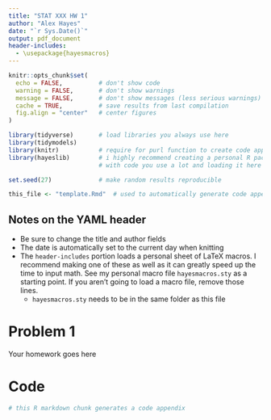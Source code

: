 ```yaml
---
title: "STAT XXX HW 1"
author: "Alex Hayes"
date: "`r Sys.Date()`"
output: pdf_document
header-includes:
  - \usepackage{hayesmacros}
---
```


```r
knitr::opts_chunk$set(
  echo = FALSE,          # don't show code
  warning = FALSE,       # don't show warnings
  message = FALSE,       # don't show messages (less serious warnings)
  cache = TRUE,          # save results from last compilation
  fig.align = "center"   # center figures
)

library(tidyverse)       # load libraries you always use here
library(tidymodels)
library(knitr)           # require for purl function to create code appendix
library(hayeslib)        # i highly recommend creating a personal R package
                         # with code you use a lot and loading it here as well

set.seed(27)             # make random results reproducible

this_file <- "template.Rmd"  # used to automatically generate code appendix
```

## Notes on the YAML header

- Be sure to change the title and author fields
- The date is automatically set to the current day when knitting
- The `header-includes` portion loads a personal sheet of LaTeX macros. I recommend making one of these as well as it can greatly speed up the time to input math. See my personal macro file `hayesmacros.sty` as a starting point. If you aren't going to load a \LaTeX macro file, remove those lines.
    - `hayesmacros.sty` needs to be in the same folder as this file


# Problem 1

Your homework goes here

# Code

```r
# this R markdown chunk generates a code appendix
```
